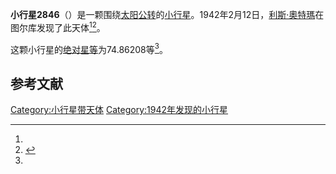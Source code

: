 {{Infobox planet
| bgcolour = #FFFFC0
| name = 2846 Ylppo
| symbol = 
| image = 
| caption = 
| discovery = yes
| discovery_ref = 
| discoverer = [[利斯·奧特瑪|利斯·奧特瑪]]
| discovery_site = [[图尔库|图尔库]] 
| discovered = 1942年2月12日
| designations = yes
| mp_name = 
| named_after = 
| alt_names = 1942 CJ/ 1968 TK / 1971 BT1 / 1972 JN1 / 1974 UG / 1975 XK5 / 1979 OE13 / 1979 QB6 / 1979 QF8
| mp_category = [[外小行星带|外小行星带]]
| orbit_ref = <ref name="a">[http://ssd.jpl.nasa.gov/sbdb.cgi?sstr=2846 2846 Ylppo] {{Wayback|url=http://ssd.jpl.nasa.gov/sbdb.cgi?sstr=2846 |date=20210725031011 }}，小行星數據庫瀏覽器（JPL Small-Body Database Browser）－[[美国国家航空航天局|美国国家航空航天局]]喷气推进实验室</ref>
| epoch = 2456400.5 (2013年4月18日更新)
| aphelion = {{convert|3.4531956|AU|km|3|abbr=on|lk=out}}
| perihelion = {{convert|2.9962600|AU|km|3|abbr=on}}
| semimajor = {{convert|3.2247278|AU|km|3|abbr=on}}
| eccentricity = 0.0708487
| period = 2115.134652 [[日|日]]<br />5.79[[儒略年|儒略年]]
| avg_speed = 
| inclination = 11.42380
| asc_node = 144.67150
| mean_anomaly = 
| arg_peri = 74.86208
| satellites = 
| physical_characteristics = yes
| dimensions = 
| mass = 
| density = 
| surface_grav = 
| escape_velocity = 
| sidereal_day = 
| axial_tilt = 
| pole_ecliptic_lat = 
| pole_ecliptic_lon = 
| albedo = 
| temperatures= 
| temp_name1 = 
| mean_temp_1 = 
| max_temp_1 = 
| temp_name2 = 
| max_temp_2 = 
| spectral_type = 
| abs_magnitude = 74.86208
}}

'''小行星2846'''（{{lang-en|2846 Ylppo}}）是一颗围绕[[太阳|太阳]][[公转|公转]]的[[小行星|小行星]]。1942年2月12日，[[利斯·奧特瑪|利斯·奧特瑪]]在图尔库发现了此天体<ref name="a" /><ref>{{cite news|title=小行星列表|url=http://cfa-www.harvard.edu/iau/lists/NumberedMPs.txt|accessdate=2013-07-08|newspaper=哈佛大学|archive-date=2008-05-17|archive-url=https://web.archive.org/web/20080517010638/http://cfa-www.harvard.edu/iau/lists/NumberedMPs.txt|dead-url=no}}</ref>。

这颗小行星的[[绝对星等|绝对星等]]为74.86208等<ref name="a" />。

==参考文献==
{{reflist}}
{{Minor Planet Number|[[小行星2845|小行星2845]]|[[小行星2847|小行星2847]]}}

{{小天体}}

[[Category:小行星带天体|Category:小行星带天体]]
[[Category:1942年发现的小行星|Category:1942年发现的小行星]]

{{asteroid-stub}}
